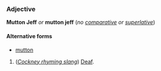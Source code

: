 ===Adjective===
'''Mutton Jeff''' ''or'' '''mutton jeff''' (''no [[comparative]] or [[superlative]]'')

====Alternative forms====
*[[mutton]]

#(''[[Cockney rhyming slang]]'') [[Deaf]].